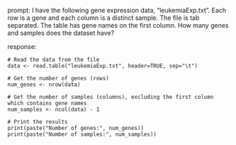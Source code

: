 prompt:
I have the following gene expression data, "leukemiaExp.txt". Each row is a gene and each column is a distinct sample. The file is tab separated. The table has gene names on the first column. How many genes and samples does the dataset have?

response:
```
# Read the data from the file
data <- read.table("leukemiaExp.txt", header=TRUE, sep="\t")

# Get the number of genes (rows)
num_genes <- nrow(data)

# Get the number of samples (columns), excluding the first column which contains gene names
num_samples <- ncol(data) - 1

# Print the results
print(paste("Number of genes:", num_genes))
print(paste("Number of samples:", num_samples))
```
